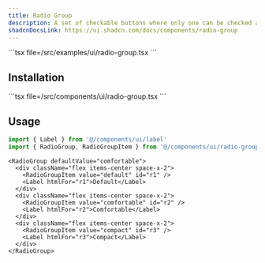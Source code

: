 ```yaml
---
title: Radio Group
description: A set of checkable buttons where only one can be checked at a time.
shadcnDocsLink: https://ui.shadcn.com/docs/components/radio-group
---
```


<ComponentPreview component="radio-group">
  ```tsx file=<rootDir>/src/examples/ui/radio-group.tsx
  ```
</ComponentPreview>

## Installation

<Installation component="radio-group">
  ```tsx file=<rootDir>/src/components/ui/radio-group.tsx
  ```
</Installation>

## Usage

```ts
import { Label } from '@/components/ui/label'
import { RadioGroup, RadioGroupItem } from '@/components/ui/radio-group'
```

```tsx
<RadioGroup defaultValue="comfortable">
  <div className="flex items-center space-x-2">
    <RadioGroupItem value="default" id="r1" />
    <Label htmlFor="r1">Default</Label>
  </div>
  <div className="flex items-center space-x-2">
    <RadioGroupItem value="comfortable" id="r2" />
    <Label htmlFor="r2">Comfortable</Label>
  </div>
  <div className="flex items-center space-x-2">
    <RadioGroupItem value="compact" id="r3" />
    <Label htmlFor="r3">Compact</Label>
  </div>
</RadioGroup>
```